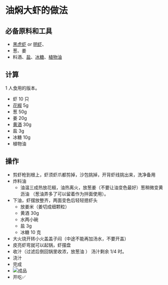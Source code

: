 # 油焖大虾的做法

## 必备原料和工具

- [黑虎虾](https://zh.wikipedia.org/wiki/黑虎虾) or [明虾](https://zh.wikipedia.org/wiki/明虾)、
- 葱、姜
- 料酒、[盐](https://zh.wikipedia.org/wiki/盐)、[冰糖](https://zh.wikipedia.org/wiki/冰糖)、[植物油](https://zh.wikipedia.org/wiki/植物油)

## 计算

 1 人食用的版本。

- 虾 10 只
- [花椒](https://zh.wikipedia.org/wiki/花椒) 5g
- 葱 50g
- 姜 20g
- [黄酒](https://zh.wikipedia.org/wiki/黄酒) 30g
- 盐 3g
- 冰糖 10g
- 植物油

## 操作

- 剪虾枪到根上，虾须虾爪都剪掉，沙包挑掉，开背虾线挑出来，洗净备用
- 炸料油
  - 油温三成热放花椒，油热离火，放葱姜（不要让油变色最好）葱稍微变黄沥油 （葱油弄多了可以留着作为拌面使用）。
- 下油，虾摆放整齐，两面变色后轻轻摁虾头
  - 放姜米（姜切成细颗粒）
  - 黄酒 30g
  - 水两小碗
  - 盐 3g
  - 冰糖 10 克
- 大火烧开转小火盖盖子闷（中途不能再加汤水，不要开盖）
- 皮亮虾弯就可以起锅，虾摆盘
- 收汁（过滤后倒回锅里收浓，放葱油 ） 汤汁剩余 1/4 时。
- 浇汁
- 完成
- ![成品](./油焖大虾.jpg)
- 开吃✅

